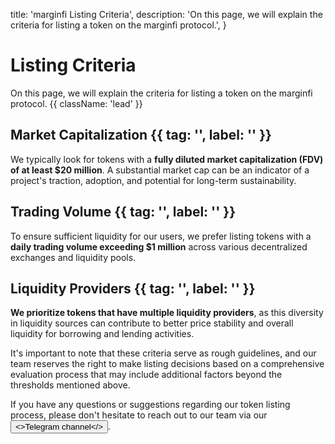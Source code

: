 

  title: 'marginfi Listing Criteria',
  description:
    'On this page, we will explain the criteria for listing a token on the marginfi protocol.',
}

# Listing Criteria

On this page, we will explain the criteria for listing a token on the marginfi protocol. {{ className: 'lead' }}

## Market Capitalization {{ tag: '', label: '' }}

We typically look for tokens with a **fully diluted market capitalization (FDV) of at least $20 million**. A substantial market cap can be an indicator of a project's traction, adoption, and potential for long-term sustainability.

## Trading Volume {{ tag: '', label: '' }}

To ensure sufficient liquidity for our users, we prefer listing tokens with a **daily trading volume exceeding $1 million** across various decentralized exchanges and liquidity pools.

## Liquidity Providers {{ tag: '', label: '' }}

**We prioritize tokens that have multiple liquidity providers**, as this diversity in liquidity sources can contribute to better price stability and overall liquidity for borrowing and lending activities.

It's important to note that these criteria serve as rough guidelines, and our team reserves the right to make listing decisions based on a comprehensive evaluation process that may include additional factors beyond the thresholds mentioned above.

If you have any questions or suggestions regarding our token listing process, please don't hesitate to reach out to our team via our <Button href="https://t.me/+jGueUak_MrRiNDg5" variant="text"><>Telegram channel</></Button>.
